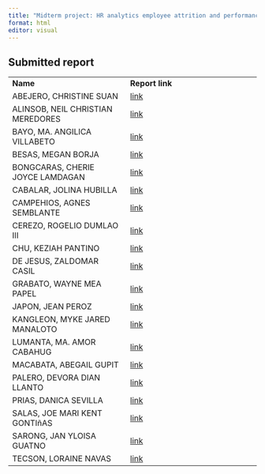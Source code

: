 ```yaml
---
title: "Midterm project: HR analytics employee attrition and performance"
format: html
editor: visual
---
```


## Submitted report

|  |  |
|----------------------------------|--------------------------------------|
| **Name** | **Report link** |
| ABEJERO, CHRISTINE SUAN | [link](report/abejero-christine.html) |
| ALINSOB, NEIL CHRISTIAN MEREDORES | [link](report/alinsob-neil) |
| BAYO, MA. ANGILICA VILLABETO | [link](report/bayo-maangilica.html) |
| BESAS, MEGAN BORJA | [link](report/besas-megan.html) |
| BONGCARAS, CHERIE JOYCE LAMDAGAN | [link](report/bongcaras-cherie-joyce.html) |
| CABALAR, JOLINA HUBILLA | [link](report/cabalar-jolina.html) |
| CAMPEHIOS, AGNES SEMBLANTE | [link](report/campehios-agnes.html) |
| CEREZO, ROGELIO DUMLAO III | [link](report/cerezo-rogelio.html) |
| CHU, KEZIAH PANTINO | [link](report/chu-keziah.html) |
| DE JESUS, ZALDOMAR CASIL | [link](report/de-jesus-zaldomar.html) |
| GRABATO, WAYNE MEA PAPEL | [link](report/bayo-maangilica.html) |
| JAPON, JEAN PEROZ | [link](report/bayo-maangilica.html) |
| KANGLEON, MYKE JARED MANALOTO | [link](report/bayo-maangilica.html) |
| LUMANTA, MA. AMOR CABAHUG | [link](report/bayo-maangilica.html) |
| MACABATA, ABEGAIL GUPIT | [link](report/bayo-maangilica.html) |
| PALERO, DEVORA DIAN LLANTO | [link](report/bayo-maangilica.html) |
| PRIAS, DANICA SEVILLA | [link](report/bayo-maangilica.html) |
| SALAS, JOE MARI KENT GONTIñAS | [link](report/bayo-maangilica.html) |
| SARONG, JAN YLOISA GUATNO | [link](report/bayo-maangilica.html) |
| TECSON, LORAINE NAVAS | [link](report/bayo-maangilica.html) |
